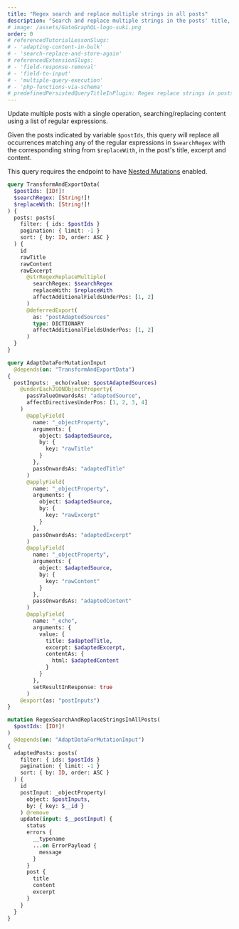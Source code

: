 ```yaml
---
title: "Regex search and replace multiple strings in all posts"
description: "Search and replace multiple strings in the posts' title, excerpt and content"
# image: /assets/GatoGraphQL-logo-suki.png
order: 0
# referencedTutorialLessonSlugs:
# - 'adapting-content-in-bulk'
# - 'search-replace-and-store-again'
# referencedExtensionSlugs:
# - 'field-response-removal'
# - 'field-to-input'
# - 'multiple-query-execution'
# - 'php-functions-via-schema'
# predefinedPersistedQueryTitleInPlugin: Regex replace strings in posts
---
```


Update multiple posts with a single operation, searching/replacing content using a list of regular expressions.

Given the posts indicated by variable `$postIds`, this query will replace all occurrences matching any of the regular expressions in `$searchRegex` with the corresponding string from `$replaceWith`, in the post's title, excerpt and content.

<Banner type='important'>

This query requires the endpoint to have [Nested Mutations](https://gatographql.com/guides/schema/using-nested-mutations/) enabled.

</Banner>

```graphql
query TransformAndExportData(
  $postIds: [ID!]!
  $searchRegex: [String!]!
  $replaceWith: [String!]!
) {
  posts: posts(
    filter: { ids: $postIds }
    pagination: { limit: -1 }
    sort: { by: ID, order: ASC }
  ) {
    id
    rawTitle
    rawContent
    rawExcerpt
      @strRegexReplaceMultiple(
        searchRegex: $searchRegex
        replaceWith: $replaceWith
        affectAdditionalFieldsUnderPos: [1, 2]
      )
      @deferredExport(
        as: "postAdaptedSources"
        type: DICTIONARY
        affectAdditionalFieldsUnderPos: [1, 2]
      )
  }
}

query AdaptDataForMutationInput
  @depends(on: "TransformAndExportData")
{
  postInputs: _echo(value: $postAdaptedSources)
    @underEachJSONObjectProperty(
      passValueOnwardsAs: "adaptedSource",
      affectDirectivesUnderPos: [1, 2, 3, 4]
    )
      @applyField(
        name: "_objectProperty",
        arguments: {
          object: $adaptedSource,
          by: {
            key: "rawTitle"
          }
        },
        passOnwardsAs: "adaptedTitle"
      )
      @applyField(
        name: "_objectProperty",
        arguments: {
          object: $adaptedSource,
          by: {
            key: "rawExcerpt"
          }
        },
        passOnwardsAs: "adaptedExcerpt"
      )
      @applyField(
        name: "_objectProperty",
        arguments: {
          object: $adaptedSource,
          by: {
            key: "rawContent"
          }
        },
        passOnwardsAs: "adaptedContent"
      )
      @applyField(
        name: "_echo",
        arguments: {
          value: {
            title: $adaptedTitle,
            excerpt: $adaptedExcerpt,
            contentAs: {
              html: $adaptedContent
            }
          }
        },
        setResultInResponse: true
      )
    @export(as: "postInputs")
}

mutation RegexSearchAndReplaceStringsInAllPosts(
  $postIds: [ID!]!
)
  @depends(on: "AdaptDataForMutationInput")
{
  adaptedPosts: posts(
    filter: { ids: $postIds }
    pagination: { limit: -1 }
    sort: { by: ID, order: ASC }
  ) {
    id
    postInput: _objectProperty(
      object: $postInputs,
      by: { key: $__id }
    ) @remove
    update(input: $__postInput) {
      status
      errors {
        __typename
        ...on ErrorPayload {
          message
        }
      }
      post {
        title
        content
        excerpt
      }
    }
  }
}
```
